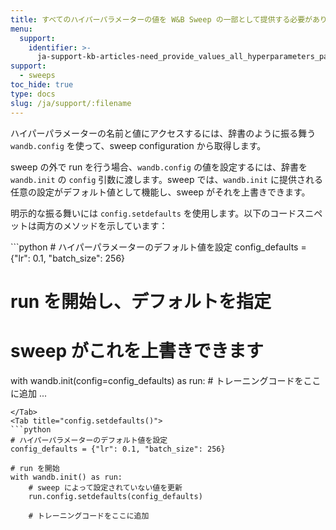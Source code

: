 ```yaml
---
title: すべてのハイパーパラメーターの値を W&B Sweep の一部として提供する必要がありますか。デフォルト値を設定できますか？
menu:
  support:
    identifier: >-
      ja-support-kb-articles-need_provide_values_all_hyperparameters_part_wb_sweep_set
support:
  - sweeps
toc_hide: true
type: docs
slug: /ja/support/:filename
---
```

ハイパーパラメーターの名前と値にアクセスするには、辞書のように振る舞う `wandb.config` を使って、sweep configuration から取得します。

sweep の外で run を行う場合、`wandb.config` の値を設定するには、辞書を `wandb.init` の `config` 引数に渡します。sweep では、`wandb.init` に提供される任意の設定がデフォルト値として機能し、sweep がそれを上書きできます。

明示的な振る舞いには `config.setdefaults` を使用します。以下のコードスニペットは両方のメソッドを示しています：

<Tabs>
<Tab title="wandb.init()">
```python
# ハイパーパラメーターのデフォルト値を設定
config_defaults = {"lr": 0.1, "batch_size": 256}

# run を開始し、デフォルトを指定
# sweep がこれを上書きできます
with wandb.init(config=config_defaults) as run:
    # トレーニングコードをここに追加
    ...
```
</Tab>
<Tab title="config.setdefaults()">
```python
# ハイパーパラメーターのデフォルト値を設定
config_defaults = {"lr": 0.1, "batch_size": 256}

# run を開始
with wandb.init() as run:
    # sweep によって設定されていない値を更新
    run.config.setdefaults(config_defaults)

    # トレーニングコードをここに追加
```
</Tab>
</Tabs>